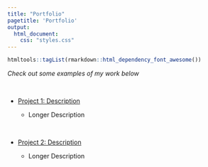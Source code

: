 ```yaml
---
title: "Portfolio"
pagetitle: 'Portfolio'
output: 
  html_document: 
    css: "styles.css"
---
```


```r
htmltools::tagList(rmarkdown::html_dependency_font_awesome())
```


*Check out some examples of my work below*

<br>

- <i class="fa fa-chart-line"> </i> [Project 1: Description](https://ericwen22.github.io/project1/)

    - Longer Description

<br>

- <i class="fa fa-chart-pie"> </i> [Project 2: Description](https://www.google.com)

    - Longer Description
